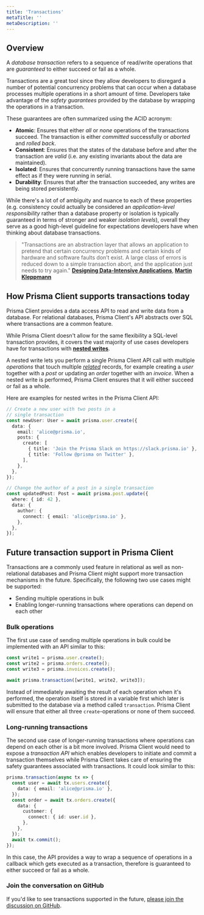 ```yaml
---
title: 'Transactions'
metaTitle: ''
metaDescription: ''
---
```


## Overview

A _database transaction_ refers to a sequence of read/write operations that are _guaranteed_ to either succeed or fail as a whole.

Transactions are a great tool since they allow developers to disregard a number of potential concurrency problems that can occur when a database processes multiple operations in a short amount of time. Developers take advantage of the _safety guarantees_ provided by the database by wrapping the operations in a transaction.

These guarantees are often summarized using the ACID acronym:

- **Atomic**: Ensures that either _all_ or _none_ operations of the transactions succeed. The transaction is either _committed_ successfully or _aborted_ and _rolled back_.
- **Consistent**: Ensures that the states of the database before and after the transaction are _valid_ (i.e. any existing invariants about the data are maintained).
- **Isolated**: Ensures that concurrently running transactions have the same effect as if they were running in serial.
- **Durability**: Ensures that after the transaction succeeded, any writes are being stored persistently.

While there's a lot of of ambiguity and nuance to each of these properties (e.g. consistency could actually be considered an _application-level responsibility_ rather than a database property or isolation is typically guaranteed in terms of stronger and weaker _isolation levels_), overall they serve as a good high-level guideline for expectations developers have when thinking about database transactions.

> "Transactions are an abstraction layer that allows an application to pretend that certain concurrency problems and certain kinds of hardware and software faults don’t exist. A large class of errors is reduced down to a simple transaction abort, and the application just needs to try again." **[Designing Data-Intensive Applications](https://dataintensive.net/), [Martin Kleppmann](https://twitter.com/martinkl)**

## How Prisma Client supports transactions today

Prisma Client provides a data access API to read and write data from a database. For relational databases, Prisma Client's API abstracts over SQL where transactions are a common feature.

While Prisma Client doesn't allow for the same flexibility a SQL-level transaction provides, it covers the vast majority of use cases developers have for transactions with [**nested writes**]().

A nested write lets you perform a single Prisma Client API call with multiple _operations_ that touch multiple [_related_](./relations.md#nested-writes) records, for example creating a _user_ together with a _post_ or updating an _order_ together with an _invoice_. When a nested write is performed, Prisma Client ensures that it will either succeed or fail as a whole.

Here are examples for nested writes in the Prisma Client API:

```ts
// Create a new user with two posts in a
// single transaction
const newUser: User = await prisma.user.create({
  data: {
    email: 'alice@prisma.io',
    posts: {
      create: [
        { title: 'Join the Prisma Slack on https://slack.prisma.io' },
        { title: 'Follow @prisma on Twitter' },
      ],
    },
  },
});
```

```ts
// Change the author of a post in a single transaction
const updatedPost: Post = await prisma.post.update({
  where: { id: 42 },
  data: {
    author: {
      connect: { email: 'alice@prisma.io' },
    },
  },
});
```

## Future transaction support in Prisma Client

Transactions are a commonly used feature in relational as well as non-relational databases and Prisma Client might support more transaction mechanisms in the future. Specifically, the following two use cases might be supported:

- Sending multiple operations in bulk
- Enabling longer-running transactions where operations can depend on each other

### Bulk operations

The first use case of sending multiple operations in bulk could be implemented with an API similar to this:

```ts
const write1 = prisma.user.create();
const write2 = prisma.orders.create();
const write3 = prisma.invoices.create();

await prisma.transaction([write1, write2, write3]);
```

Instead of immediately awaiting the result of each operation when it's performed, the operation itself is stored in a variable first which later is submitted to the database via a method called `transaction`. Prisma Client will ensure that either all three `create`-operations or none of them succeed.

### Long-running transactions

The second use case of longer-running transactions where operations can depend on each other is a bit more involved. Prisma Client would need to expose a _transaction API_ which enables developers to initiate and commit a transaction themselves while Prisma Client takes care of ensuring the safety guarantees associated with transactions. It could look similar to this:

```ts
prisma.transaction(async tx => {
  const user = await tx.users.create({
    data: { email: 'alice@prisma.io' },
  });
  const order = await tx.orders.create({
    data: {
      customer: {
        connect: { id: user.id },
      },
    },
  });
  await tx.commit();
});
```

In this case, the API provides a way to wrap a sequence of operations in a callback which gets executed as a transaction, therefore is guaranteed to either succeed or fail as a whole.

### Join the conversation on GitHub

If you'd like to see transactions supported in the future, [please join the discussion on GitHub](https://github.com/prisma/prisma-client-js/issues/349).
